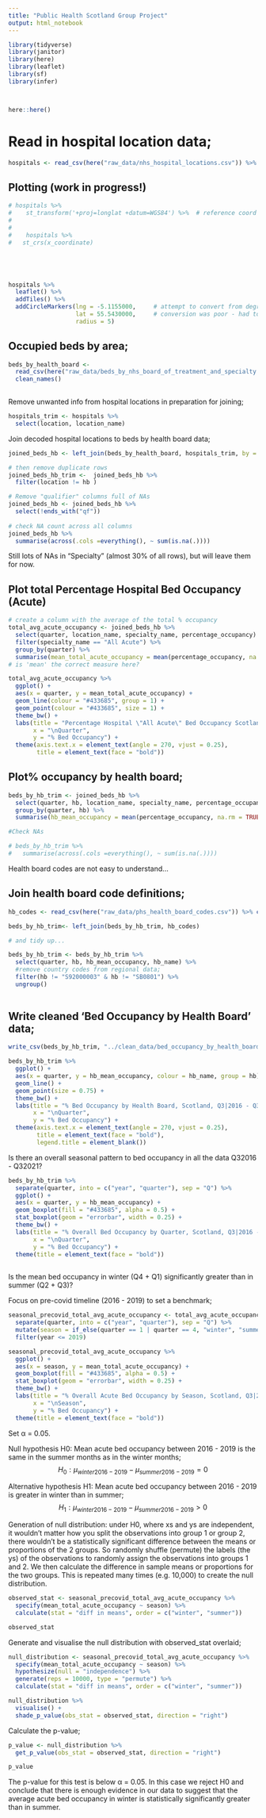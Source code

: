 ```yaml
---
title: "Public Health Scotland Group Project"
output: html_notebook
---
```


```r
library(tidyverse)
library(janitor)
library(here)
library(leaflet)
library(sf)
library(infer)



here::here()
```

# Read in hospital location data;

```r
hospitals <- read_csv(here("raw_data/nhs_hospital_locations.csv")) %>% clean_names()
```
## Plotting (work in progress!)
```r
# hospitals %>% 
#    st_transform('+proj=longlat +datum=WGS84') %>%  # reference coord structure from espg.io
# 
#   
#    hospitals %>% 
#   st_crs(x_coordinate)





hospitals %>% 
  leaflet() %>% 
  addTiles() %>% 
  addCircleMarkers(lng = -5.1155000,     # attempt to convert from degrees to lat/long
                   lat = 55.5430000,     # conversion was poor - had to adjust manually
                   radius = 5)
```



## Occupied beds by area;
```r
beds_by_health_board <- 
  read_csv(here("raw_data/beds_by_nhs_board_of_treatment_and_specialty.csv")) %>% 
  clean_names()
  
```

Remove unwanted info from hospital locations in preparation for joining;

```r
hospitals_trim <- hospitals %>% 
  select(location, location_name)

```

Join decoded hospital locations to beds by health board data;

```r
joined_beds_hb <- left_join(beds_by_health_board, hospitals_trim, by = "location")

# then remove duplicate rows
joined_beds_hb_trim <-  joined_beds_hb %>% 
  filter(location != hb )
```



```r
# Remove "qualifier" columns full of NAs
joined_beds_hb <- joined_beds_hb %>% 
  select(!ends_with("qf"))
  
# check NA count across all columns
joined_beds_hb %>% 
  summarise(across(.cols =everything(), ~ sum(is.na(.)))) 
```
Still lots of NAs in "Specialty" (almost 30% of all rows), but will leave them for now.

## Plot total Percentage Hospital Bed Occupancy (Acute)
```r
# create a column with the average of the total % occupancy
total_avg_acute_occupancy <- joined_beds_hb %>% 
  select(quarter, location_name, specialty_name, percentage_occupancy) %>% 
  filter(specialty_name == "All Acute") %>% 
  group_by(quarter) %>% 
  summarise(mean_total_acute_occupancy = mean(percentage_occupancy, na.rm = TRUE)) 
# is 'mean' the correct measure here?

```



```r
total_avg_acute_occupancy %>% 
  ggplot() +
  aes(x = quarter, y = mean_total_acute_occupancy) +
  geom_line(colour = "#433685", group = 1) +
  geom_point(colour = "#433685", size = 1) +
  theme_bw() +
  labs(title = "Percentage Hospital \"All Acute\" Bed Occupancy Scotland, Q3|2016 - Q3|2021",
       x = "\nQuarter",
       y = "% Bed Occupancy") +
  theme(axis.text.x = element_text(angle = 270, vjust = 0.25),
        title = element_text(face = "bold"))
```

## Plot% occupancy by health board;

```r
beds_by_hb_trim <- joined_beds_hb %>% 
  select(quarter, hb, location_name, specialty_name, percentage_occupancy) %>% 
  group_by(quarter, hb) %>% 
  summarise(hb_mean_occupancy = mean(percentage_occupancy, na.rm = TRUE))

#Check NAs

# beds_by_hb_trim %>% 
#   summarise(across(.cols =everything(), ~ sum(is.na(.)))) 


```

Health board codes are not easy to understand...

## Join health board code definitions;

```r
hb_codes <- read_csv(here("raw_data/phs_health_board_codes.csv")) %>% clean_names()
```


```r
beds_by_hb_trim<- left_join(beds_by_hb_trim, hb_codes)

# and tidy up...

beds_by_hb_trim <- beds_by_hb_trim %>% 
  select(quarter, hb, hb_mean_occupancy, hb_name) %>% 
  #remove country codes from regional data;
  filter(hb != "S92000003" & hb != "SB0801") %>% 
  ungroup()
  

```


## Write cleaned 'Bed Occupancy by Health Board' data;
```r
write_csv(beds_by_hb_trim, "../clean_data/bed_occupancy_by_health_board_clean.csv")
```


```r
beds_by_hb_trim %>%
  ggplot() +
  aes(x = quarter, y = hb_mean_occupancy, colour = hb_name, group = hb) +
  geom_line() +
  geom_point(size = 0.75) +
  theme_bw() +
  labs(title = "% Bed Occupancy by Health Board, Scotland, Q3|2016 - Q3|2021",
       x = "\nQuarter",
       y = "% Bed Occupancy") +
  theme(axis.text.x = element_text(angle = 270, vjust = 0.25),
        title = element_text(face = "bold"),
        legend.title = element_blank())

```

Is there an overall seasonal pattern to bed occupancy in all the data Q32016 - Q32021?

```r
beds_by_hb_trim %>% 
  separate(quarter, into = c("year", "quarter"), sep = "Q") %>% 
  ggplot() +
  aes(x = quarter, y = hb_mean_occupancy) +
  geom_boxplot(fill = "#433685", alpha = 0.5) +
  stat_boxplot(geom = "errorbar", width = 0.25) +
  theme_bw() +
  labs(title = "% Overall Bed Occupancy by Quarter, Scotland, Q3|2016 - Q3|2021",
       x = "\nQuarter",
       y = "% Bed Occupancy") +
  theme(title = element_text(face = "bold"))
  
```

Is the mean bed occupancy in winter (Q4 + Q1) significantly greater than in summer (Q2 + Q3)?

Focus on pre-covid timeline (2016 - 2019) to set a benchmark;
```r
seasonal_precovid_total_avg_acute_occupancy <- total_avg_acute_occupancy %>% 
  separate(quarter, into = c("year", "quarter"), sep = "Q") %>% 
  mutate(season = if_else(quarter == 1 | quarter == 4, "winter", "summer"), .after = "quarter") %>% 
  filter(year <= 2019) 

seasonal_precovid_total_avg_acute_occupancy %>% 
  ggplot() +
  aes(x = season, y = mean_total_acute_occupancy) +
  geom_boxplot(fill = "#433685", alpha = 0.5) +
  stat_boxplot(geom = "errorbar", width = 0.25) +
  theme_bw() +
  labs(title = "% Overall Acute Bed Occupancy by Season, Scotland, Q3|2016 - Q4|2019",
       x = "\nSeason",
       y = "% Bed Occupancy") +
  theme(title = element_text(face = "bold"))
```

Set α = 0.05.

Null hypothesis H0: Mean acute bed occupancy between 2016 - 2019 is the same in 
the summer months as in the winter months;
$$
H_0: μ_{winter2016 - 2019} − μ_{summer2016 - 2019} = 0
$$

Alternative hypothesis H1: Mean acute bed occupancy between 2016 - 2019 is 
greater in winter than in summer;
$$
H_1: μ_{winter2016 - 2019} − μ_{summer2016 - 2019} > 0
$$

Generation of null distribution: under H0, where xs and ys are independent, it 
wouldn’t matter how you split the observations into group 1 or group 2, there 
wouldn’t be a statistically significant difference between the means or proportions 
of the 2 groups. So randomly shuffle (permute) the labels (the ys) of the 
observations to randomly assign the observations into groups 1 and 2. We then 
calculate the difference in sample means or proportions for the two groups. This 
is repeated many times (e.g. 10,000) to create the null distribution.


```r
observed_stat <- seasonal_precovid_total_avg_acute_occupancy %>% 
  specify(mean_total_acute_occupancy ~ season) %>%
  calculate(stat = "diff in means", order = c("winter", "summer"))

observed_stat
```
Generate and visualise the null distribution with observed_stat overlaid;

```r
null_distribution <- seasonal_precovid_total_avg_acute_occupancy %>% 
  specify(mean_total_acute_occupancy ~ season) %>% 
  hypothesize(null = "independence") %>% 
  generate(reps = 10000, type = "permute") %>% 
  calculate(stat = "diff in means", order = c("winter", "summer"))
```

```r
null_distribution %>% 
  visualise() +
  shade_p_value(obs_stat = observed_stat, direction = "right")
```



Calculate the p-value;
```r
p_value <- null_distribution %>%
  get_p_value(obs_stat = observed_stat, direction = "right")

p_value
```

The p-value for this test is below α = 0.05.  In this case we reject H0 and 
conclude that there is enough evidence in our data to suggest that the average 
acute bed occupancy in winter is statistically significantly greater than in 
summer.